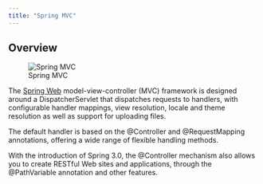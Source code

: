 ```yaml
---
title: "Spring MVC"
---
```


## Overview

![Spring MVC](/images/springmvc/mvc.png){.image-preview #spring-mvc-diagram}

The [Spring Web](https://docs.spring.io/spring-framework/docs/3.2.x/spring-framework-reference/html/mvc.html) model-view-controller (MVC) framework is designed around a DispatcherServlet that dispatches requests to handlers, with configurable handler mappings, view resolution, locale and theme resolution as well as support for uploading files.

The default handler is based on the @Controller and @RequestMapping annotations, offering a wide range of flexible handling methods.

With the introduction of Spring 3.0, the @Controller mechanism also allows you to create RESTful Web sites and applications, through the @PathVariable annotation and other features.


